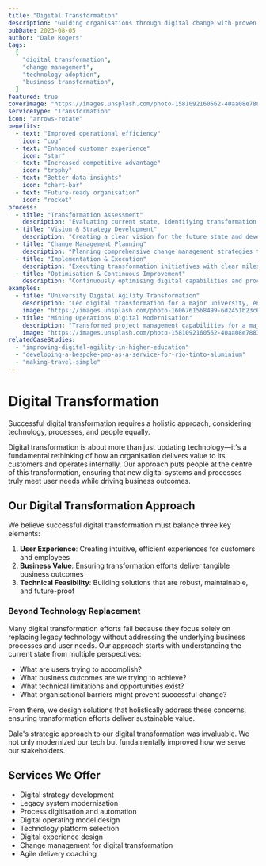 ```yaml
---
title: "Digital Transformation"
description: "Guiding organisations through digital change with proven methodologies"
pubDate: 2023-08-05
author: "Dale Rogers"
tags:
  [
    "digital transformation",
    "change management",
    "technology adoption",
    "business transformation",
  ]
featured: true
coverImage: "https://images.unsplash.com/photo-1581092160562-40aa08e78837?q=80&w=2070&auto=format&fit=crop"
serviceType: "Transformation"
icon: "arrows-rotate"
benefits:
  - text: "Improved operational efficiency"
    icon: "cog"
  - text: "Enhanced customer experience"
    icon: "star"
  - text: "Increased competitive advantage"
    icon: "trophy"
  - text: "Better data insights"
    icon: "chart-bar"
  - text: "Future-ready organisation"
    icon: "rocket"
process:
  - title: "Transformation Assessment"
    description: "Evaluating current state, identifying transformation opportunities, and understanding organisational readiness for change."
  - title: "Vision & Strategy Development"
    description: "Creating a clear vision for the future state and developing a comprehensive transformation strategy aligned with business objectives."
  - title: "Change Management Planning"
    description: "Planning comprehensive change management strategies to ensure successful adoption of new digital capabilities and processes."
  - title: "Implementation & Execution"
    description: "Executing transformation initiatives with clear milestones, governance, and continuous monitoring of progress and outcomes."
  - title: "Optimisation & Continuous Improvement"
    description: "Continuously optimising digital capabilities and processes based on performance data and evolving business needs."
examples:
  - title: "University Digital Agility Transformation"
    description: "Led digital transformation for a major university, enabling rapid response to COVID-19 and improved student experience."
    image: "https://images.unsplash.com/photo-1606761568499-6d2451b23c66?q=80&w=2070&auto=format&fit=crop"
  - title: "Mining Operations Digital Modernisation"
    description: "Transformed project management capabilities for a major mining company, improving project delivery and operational efficiency."
    image: "https://images.unsplash.com/photo-1581092160562-40aa08e78837?q=80&w=2070&auto=format&fit=crop"
relatedCaseStudies:
  - "improving-digital-agility-in-higher-education"
  - "developing-a-bespoke-pmo-as-a-service-for-rio-tinto-aluminium"
  - "making-travel-simple"
---
```



# Digital Transformation

<UserCallout type="info">
  Successful digital transformation requires a holistic approach, considering
  technology, processes, and people equally.
</UserCallout>

Digital transformation is about more than just updating technology—it's a fundamental rethinking of how an organisation delivers value to its customers and operates internally. Our approach puts people at the centre of this transformation, ensuring that new digital systems and processes truly meet user needs while driving business outcomes.

<Metric
  value="User-Focused"
  label="Transformation driven by user & business needs"
  icon="user"
/>

## Our Digital Transformation Approach

We believe successful digital transformation must balance three key elements:

1. **User Experience**: Creating intuitive, efficient experiences for customers and employees
2. **Business Value**: Ensuring transformation efforts deliver tangible business outcomes
3. **Technical Feasibility**: Building solutions that are robust, maintainable, and future-proof

<Metric
  value="Efficient"
  label="Streamlined processes & reduced costs"
  icon="tag"
/>

### Beyond Technology Replacement

Many digital transformation efforts fail because they focus solely on replacing legacy technology without addressing the underlying business processes and user needs. Our approach starts with understanding the current state from multiple perspectives:

- What are users trying to accomplish?
- What business outcomes are we trying to achieve?
- What technical limitations and opportunities exist?
- What organisational barriers might prevent successful change?

From there, we design solutions that holistically address these concerns, ensuring transformation efforts deliver sustainable value.

<Testimonial author="CIO" role="Government Department">
  Dale's strategic approach to our digital transformation was invaluable. We not
  only modernized our tech but fundamentally improved how we serve our
  stakeholders.
</Testimonial>

## Services We Offer

- Digital strategy development
- Legacy system modernisation
- Process digitisation and automation
- Digital operating model design
- Technology platform selection
- Digital experience design
- Change management for digital transformation
- Agile delivery coaching
